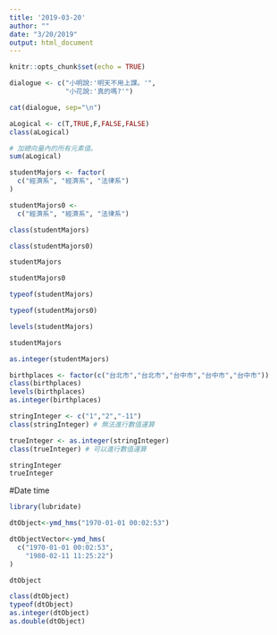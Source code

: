 ```yaml
---
title: '2019-03-20'
author: ""
date: "3/20/2019"
output: html_document
---
```


```r
knitr::opts_chunk$set(echo = TRUE)
```

```r
dialogue <- c("小明說:'明天不用上課。'",
              "小花說:'真的嗎?'")

cat(dialogue, sep="\n")
```
```r
aLogical <- c(T,TRUE,F,FALSE,FALSE)
class(aLogical)
```
```r
# 加總向量內的所有元素值。
sum(aLogical)
```
```r
studentMajors <- factor(
  c("經濟系", "經濟系", "法律系")
)
```
```r
studentMajors0 <- 
  c("經濟系", "經濟系", "法律系")
```
```r
class(studentMajors)
```
```r
class(studentMajors0)
```
```r
studentMajors
```
```r
studentMajors0
```
```r
typeof(studentMajors)
```
```r
typeof(studentMajors0)
```
```r
levels(studentMajors)
```
```r
studentMajors
```
```r
as.integer(studentMajors)
```
```r
birthplaces <- factor(c("台北市","台北市","台中市","台中市","台中市"))
class(birthplaces)
levels(birthplaces)
as.integer(birthplaces)
```
```r
stringInteger <- c("1","2","-11")
class(stringInteger) # 無法進行數值運算
```
```r
trueInteger <- as.integer(stringInteger)
class(trueInteger) # 可以進行數值運算
```
```r
stringInteger
trueInteger
```
#Date time
```r
library(lubridate)
```

```r
dtObject<-ymd_hms("1970-01-01 00:02:53") 
```

```r
dtObjectVector<-ymd_hms(
  c("1970-01-01 00:02:53",
    "1980-02-11 11:25:22")
)
```

```r
dtObject
```
```r
class(dtObject)
typeof(dtObject)
as.integer(dtObject)
as.double(dtObject)
```




